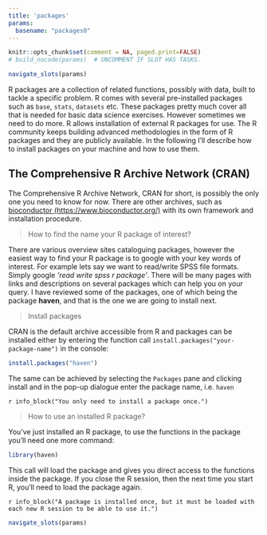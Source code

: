 ```yaml
---
title: 'packages'
params:
  basename: "packages0"
---
```


```r
knitr::opts_chunk$set(comment = NA, paged.print=FALSE)
# build_nocode(params)  # UNCOMMENT IF SLOT HAS TASKS.
```

```r
navigate_slots(params)
``` 

R packages are a collection of related functions, possibly with data, built to tackle a specific problem. R comes with several pre-installed 
packages such as `base`, `stats`, `datasets` etc. These packages pretty much cover all that is needed for 
basic data science exercises. However sometimes we need to do more. R allows installation of external R packages for use. The R community keeps building advanced methodologies in the form of R packages and they are publicly available. In the following I'll describe how to install packages on your machine and how to use them.

## The Comprehensive R Archive Network (CRAN) 

The Comprehensive R Archive Network, CRAN for short, is possibly the only one you need to know for now. There are other archives, such as 
[bioconductor (https://www.bioconductor.org/)](https://www.bioconductor.org/) with its own framework and installation procedure. 

> How to find the name your R package of interest?

There are various overview sites cataloguing packages, however the easiest way to find your R package is to google with your key words of interest. For example lets say we want to read/write SPSS file formats. Simply google *'read write spss r package'*. There will be many pages with links and descriptions on several packages which can help you on your query. I have reviewed some of the packages, one of which being the package **haven**, and that is the one we are going to install next. 

> Install packages

CRAN is the default archive accessible from R and packages can be installed either by entering the function call `install.packages("your-package-name")` in the console:

```r
install.packages("haven")
```

The same can be achieved by selecting the `Packages` pane and clicking install  and in the pop-up dialogue enter the package name, i.e. `haven`  

`r info_block("You only need to install a package once.")`

> How to use an installed R package?

You've just installed an R package, to use the functions in the package you'll need one more command: 

```r
library(haven)
```

This call will load the package and gives you direct access to the functions inside the package. If you close the R session, then the next time you start R, you'll need to load the package again.


`r info_block("A package is installed once, but it must be loaded with each new R session to be able to use it.")`


```r
navigate_slots(params)
``` 
